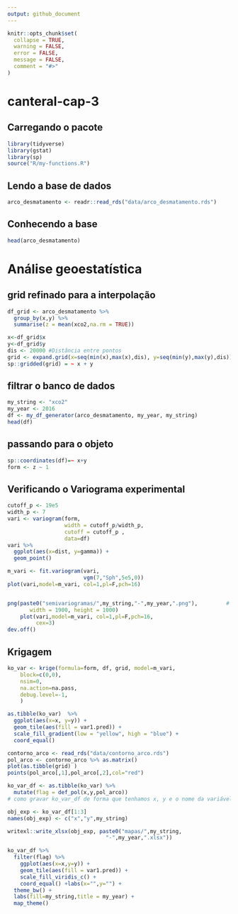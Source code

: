 ```yaml
---
output: github_document
---
```


<!-- README.md is generated from README.Rmd. Please edit that file -->

```r
knitr::opts_chunk$set(
  collapse = TRUE,
  warning = FALSE,
  error = FALSE,
  message = FALSE,
  comment = "#>"
)
```

# canteral-cap-3

## Carregando o pacote
```r
library(tidyverse)
library(gstat)
library(sp)
source("R/my-functions.R")
```

## Lendo a base de dados
```r
arco_desmatamento <- readr::read_rds("data/arco_desmatamento.rds")
```

## Conhecendo a base
```r
head(arco_desmatamento)
```

# Análise geoestatística

## grid refinado para a interpolação

```r
df_grid <- arco_desmatamento %>% 
  group_by(x,y) %>% 
  summarise(z = mean(xco2,na.rm = TRUE))

x<-df_grid$x
y<-df_grid$y
dis <- 20000 #Distância entre pontos
grid <- expand.grid(x=seq(min(x),max(x),dis), y=seq(min(y),max(y),dis))
sp::gridded(grid) = ~ x + y
```


## filtrar o banco de dados
```r
my_string <- "xco2"
my_year <- 2016
df <- my_df_generator(arco_desmatamento, my_year, my_string)
head(df)
```
## passando para o objeto
```r
sp::coordinates(df)=~ x+y  
form <- z ~ 1 
```

## Verificando o Variograma experimental

```r
cutoff_p <- 19e5
width_p <- 7
vari <- variogram(form, 
                  width = cutoff_p/width_p,
                  cutoff = cutoff_p ,
                  data=df)
vari %>%  
  ggplot(aes(x=dist, y=gamma)) +
  geom_point()
```
```r
m_vari <- fit.variogram(vari,
                        vgm(7,"Sph",5e5,0))
plot(vari,model=m_vari, col=1,pl=F,pch=16)


png(paste0("semivariogramas/",my_string,"-",my_year,".png"),         # File name
       width = 1900, height = 1000)
    plot(vari,model=m_vari, col=1,pl=F,pch=16,
         cex=3)
dev.off() 
```


## Krigagem
```r
ko_var <- krige(formula=form, df, grid, model=m_vari, 
    block=c(0,0),
    nsim=0,
    na.action=na.pass,
    debug.level=-1,  
    )
```

```r
as.tibble(ko_var)  %>%  
  ggplot(aes(x=x, y=y)) + 
  geom_tile(aes(fill = var1.pred)) +
  scale_fill_gradient(low = "yellow", high = "blue") + 
  coord_equal()
```

```r
contorno_arco <- read_rds("data/contorno_arco.rds")
pol_arco <- contorno_arco %>% as.matrix()
plot(as.tibble(grid) )
points(pol_arco[,1],pol_arco[,2],col="red")
```

```r
ko_var_df <- as.tibble(ko_var) %>% 
  mutate(flag = def_pol(x,y,pol_arco))
# como gravar ko_var_df de forma que tenhamos x, y e o nome da variável que está em "my_string)

obj_exp <- ko_var_df[1:3]
names(obj_exp) <- c("x","y",my_string)

writexl::write_xlsx(obj_exp, paste0("mapas/",my_string,
                               "-",my_year,".xlsx"))
```


```r
ko_var_df %>% 
  filter(flag) %>% 
    ggplot(aes(x=x,y=y)) +
    geom_tile(aes(fill = var1.pred)) +
    scale_fill_viridis_c() +
    coord_equal() +labs(x="",y="") +
  theme_bw() +
  labs(fill=my_string,title = my_year) + 
  map_theme()
```

